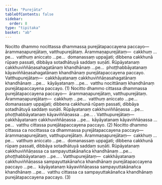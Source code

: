 ```yaml
---
title: "Purejāta"
tableOfContents: false
sidebar:
  order: 8
type: "tipitaka"
basket: "ab"
---
```



<DynamicBreadcrumb />

<Division number="78">

<Paragraph number="2507">
Nocitto dhammo nocittassa dhammassa purejātapaccayena paccayo—  ārammaṇapurejātaṃ, vatthupurejātaṃ. <Emphasis>Ārammaṇapurejātaṃ</Emphasis>—  cakkhuṃ …pe…  vatthuṃ aniccato …pe…  domanassaṃ uppajjati; dibbena cakkhunā rūpaṃ passati, dibbāya sotadhātuyā saddaṃ suṇāti. Rūpāyatanaṃ cakkhuviññāṇasahagatānaṃ khandhānaṃ …pe…  phoṭṭhabbāyatanaṃ kāyaviññāṇasahagatānaṃ khandhānaṃ purejātapaccayena paccayo. <Emphasis>Vatthupurejātaṃ</Emphasis>—  cakkhāyatanaṃ cakkhuviññāṇasahagatānaṃ khandhānaṃ …pe…  kāyāyatanaṃ …pe…  vatthu nocittānaṃ khandhānaṃ purejātapaccayena paccayo. (1)
</Paragraph>

<Paragraph number="2508">
Nocitto dhammo cittassa dhammassa purejātapaccayena paccayo—  ārammaṇapurejātaṃ, vatthupurejātaṃ. <Emphasis>Ārammaṇapurejātaṃ</Emphasis>—  cakkhuṃ …pe…  vatthuṃ aniccato …pe…  domanassaṃ uppajjati; dibbena cakkhunā rūpaṃ passati, dibbāya sotadhātuyā saddaṃ suṇāti. Rūpāyatanaṃ cakkhuviññāṇassa …pe…  phoṭṭhabbāyatanaṃ kāyaviññāṇassa …pe… . <Emphasis>Vatthupurejātaṃ</Emphasis>—  cakkhāyatanaṃ cakkhuviññāṇassa …pe…  kāyāyatanaṃ kāyaviññāṇassa …pe…  vatthu cittassa purejātapaccayena paccayo. (2)
</Paragraph>

<Paragraph number="2509">
Nocitto dhammo cittassa ca nocittassa ca dhammassa purejātapaccayena paccayo—  ārammaṇapurejātaṃ, vatthupurejātaṃ. <Emphasis>Ārammaṇapurejātaṃ</Emphasis>—  cakkhuṃ …pe…  vatthuṃ aniccato …pe…  domanassaṃ uppajjati; dibbena cakkhunā rūpaṃ passati, dibbāya sotadhātuyā saddaṃ suṇāti. Rūpāyatanaṃ cakkhuviññāṇassa ca sampayuttakānañca khandhānaṃ …pe…  phoṭṭhabbāyatanaṃ …pe… . <Emphasis>Vatthupurejātaṃ</Emphasis>—  cakkhāyatanaṃ cakkhuviññāṇassa sampayuttakānañca khandhānaṃ purejātapaccayena paccayo …pe…  kāyāyatanaṃ kāyaviññāṇassa sampayuttakānañca khandhānaṃ …pe…  vatthu cittassa ca sampayuttakānañca khandhānaṃ purejātapaccayena paccayo. (3)
</Paragraph>
</Division>